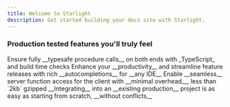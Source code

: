 ```yaml
---
title: Welcome to Starlight
description: Get started building your docs site with Starlight.
---
```



### Production tested features you'll truly feel

<CardGrid>
    <Card title="Instant Typesafety" icon="approve-check-circle">
        Ensure fully __typesafe procedure calls__ on both ends with _TypeScript_ and build time checks
    </Card>
    <Card title="Swift DX" icon="rocket" class="text-accent">
        Enhance your __productivity__ and streamline feature releases with rich __autocompletions__ for __any IDE__
    </Card>
    <Card title="Vanishingly Tiny" icon="add-document">
        Enable __seamless__ server function access for the client with __minimal overhead__, less than `2kb` gzipped
    </Card>
    <Card title="Seamless Integration" icon="forward-slash">
        __Integrating__ into an __existing production__ project is as easy as starting from scratch, __without conflicts__
    </Card>
</CardGrid>
